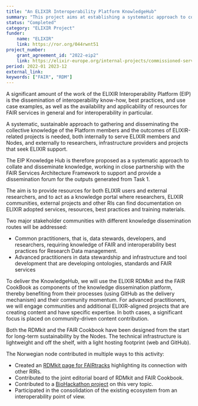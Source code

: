 ```yaml
---
title: "An ELIXIR Interoperability Platform KnowledgeHub"
summary: "This project aims at establishing a systematic approach to collate and disseminate knowledge, working in close partnership with the FAIR Services Architecture Framework to support and provide a dissemination forum for the outputs of the platform"
status: "Completed"
category: "ELIXIR Project"
funder:
    name: "ELIXIR"
    link: https://ror.org/044rwnt51
project_number:
    grant_agreement_id: "2022-eip2"
    link: https://elixir-europe.org/internal-projects/commissioned-services/2022-eip2
period: 2022-01 2023-12
external_link:
keywords: ["FAIR", "RDM"]
---
```


A significant amount of the work of the ELIXIR Interoperability Platform (EIP) is the dissemination of interoperability know-how, best practices, and use case examples, as well as the availability and applicability of resources for FAIR services in general and for interoperability in particular.

A systematic, sustainable approach to gathering and disseminating the collective knowledge of the Platform members and the outcomes of ELIXIR-related projects is needed, both internally to serve ELIXIR members and Nodes, and externally to researchers, infrastructure providers and projects that seek ELIXIR support.

The EIP Knowledge Hub is therefore proposed as a systematic approach to collate and disseminate knowledge, working in close partnership with the FAIR Services Architecture Framework to support and provide a dissemination forum for the outputs generated from Task 1.

The aim is to provide resources for both ELIXIR users and external researchers, and to act as a knowledge portal where researchers, ELIXIR communities, external projects and other RIs can find documentation on ELIXIR adopted services, resources, best practices and training materials.

Two major stakeholder communities with different knowledge dissemination routes will be addressed:

* Common practitioners, that is, data stewards, developers, and researchers, requiring knowledge of FAIR and interoperability best practices for Research Data management.
* Advanced practitioners in data stewardship and infrastructure and tool development that are developing ontologies, standards and FAIR services

To deliver the KnowledgeHub, we will use the ELIXIR RDMkit and the FAIR CookBook as components of the knowledge dissemination platform, thereby benefiting from their processes (using GitHub as the delivery mechanism) and their community momentum. For advanced practitioners, we will engage communities and additional ELIXIR-aligned projects that are creating content and have specific expertise. In both cases, a significant focus is placed on community-driven content contribution.

Both the RDMkit and the FAIR Cookbook have been designed from the start for long-term sustainability by the Nodes. The technical infrastructure is lightweight and off the shelf, with a light hosting footprint (web and GitHub).

The Norwegian node contributed in multiple ways to this activity:
* Created an [RDMkit page for FAIRtracks](https://rdmkit.elixir-europe.org/fairtracks_assembly) highlighting its connection with other RIRs.
* Contributed to the joint editorial board of RDMkit and FAIR Cookbook.
* Contributed to a [BioHackathon project](https://doi.org/10.37044/osf.io/emc2f ) on this very topic.
* Participated in the consolidation of the existing ecosystem from an interoperability point of view.
